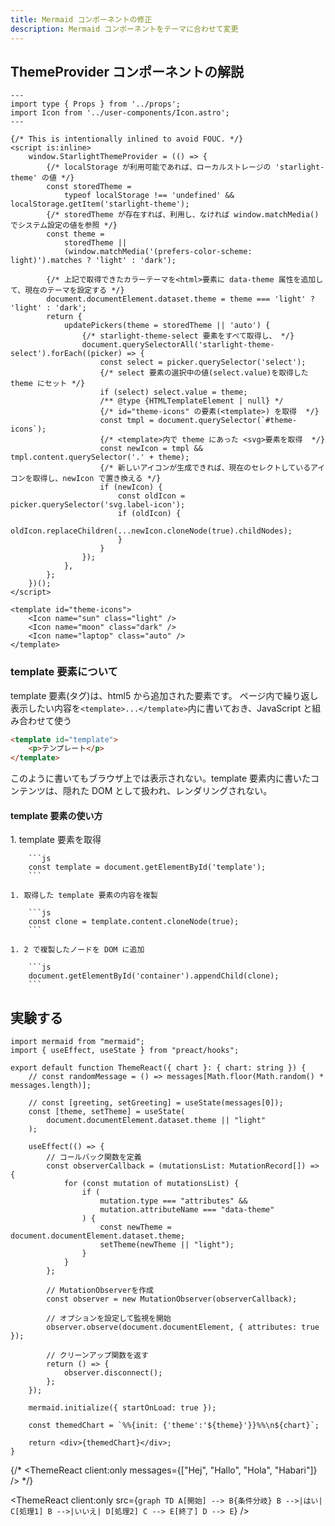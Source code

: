 ```yaml
---
title: Mermaid コンポーネントの修正
description: Mermaid コンポーネントをテーマに合わせて変更
---
```



## ThemeProvider コンポーネントの解説

```astro title="packages/starlight/components/ThemeProvider.astro"
---
import type { Props } from '../props';
import Icon from '../user-components/Icon.astro';
---

{/* This is intentionally inlined to avoid FOUC. */}
<script is:inline>
	window.StarlightThemeProvider = (() => {
        {/* localStorage が利用可能であれば、ローカルストレージの 'starlight-theme' の値 */}
		const storedTheme =
			typeof localStorage !== 'undefined' && localStorage.getItem('starlight-theme');
        {/* storedTheme が存在すれば、利用し、なければ window.matchMedia() でシステム設定の値を参照 */}
		const theme =
			storedTheme ||
			(window.matchMedia('(prefers-color-scheme: light)').matches ? 'light' : 'dark');

        {/* 上記で取得できたカラーテーマを<html>要素に data-theme 属性を追加して、現在のテーマを設定する */}
		document.documentElement.dataset.theme = theme === 'light' ? 'light' : 'dark';
		return {
			updatePickers(theme = storedTheme || 'auto') {
                {/* starlight-theme-select 要素をすべて取得し、 */}
				document.querySelectorAll('starlight-theme-select').forEach((picker) => {
					const select = picker.querySelector('select');
                    {/* select 要素の選択中の値(select.value)を取得した theme にセット */}
					if (select) select.value = theme;
					/** @type {HTMLTemplateElement | null} */
                    {/* id="theme-icons" の要素(<template>) を取得  */}
					const tmpl = document.querySelector(`#theme-icons`);
                    {/* <template>内で theme にあった <svg>要素を取得  */}
					const newIcon = tmpl && tmpl.content.querySelector('.' + theme);
                    {/* 新しいアイコンが生成できれば、現在のセレクトしているアイコンを取得し、newIcon で置き換える */}
					if (newIcon) {
						const oldIcon = picker.querySelector('svg.label-icon');
						if (oldIcon) {
							oldIcon.replaceChildren(...newIcon.cloneNode(true).childNodes);
						}
					}
				});
			},
		};
	})();
</script>

<template id="theme-icons">
	<Icon name="sun" class="light" />
	<Icon name="moon" class="dark" />
	<Icon name="laptop" class="auto" />
</template>
```

### template 要素について

<LinkPreview url="https://qiita.com/saka212/items/ac77e778b7e323749e61" />

template 要素(タグ)は、html5 から追加された要素です。
ページ内で繰り返し表示したい内容を`<template>...</template>`内に書いておき、JavaScript と組み合わせて使う

```html
<template id="template">
    <p>テンプレート</p>
</template>
```

このように書いてもブラウザ上では表示されない。template 要素内に書いたコンテンツは、隠れた DOM として扱われ、レンダリングされない。

#### template 要素の使い方

<Steps>
    1. template 要素を取得

        ```js
        const template = document.getElementById('template');
        ```

    1. 取得した template 要素の内容を複製

        ```js
        const clone = template.content.cloneNode(true);
        ```

    1. 2 で複製したノードを DOM に追加

        ```js
        document.getElementById('container').appendChild(clone);
        ```

</Steps>

## 実験する

```tsx title="version1"
import mermaid from "mermaid";
import { useEffect, useState } from "preact/hooks";

export default function ThemeReact({ chart }: { chart: string }) {
    // const randomMessage = () => messages[Math.floor(Math.random() * messages.length)];

    // const [greeting, setGreeting] = useState(messages[0]);
    const [theme, setTheme] = useState(
        document.documentElement.dataset.theme || "light"
    );

    useEffect(() => {
        // コールバック関数を定義
        const observerCallback = (mutationsList: MutationRecord[]) => {
            for (const mutation of mutationsList) {
                if (
                    mutation.type === "attributes" &&
                    mutation.attributeName === "data-theme"
                ) {
                    const newTheme = document.documentElement.dataset.theme;
                    setTheme(newTheme || "light");
                }
            }
        };

        // MutationObserverを作成
        const observer = new MutationObserver(observerCallback);

        // オプションを設定して監視を開始
        observer.observe(document.documentElement, { attributes: true });

        // クリーンアップ関数を返す
        return () => {
            observer.disconnect();
        };
    });

    mermaid.initialize({ startOnLoad: true });

    const themedChart = `%%{init: {'theme':'${theme}'}}%%\n${chart}`;

    return <div>{themedChart}</div>;
}
```

{/* <ThemeReact client:only messages={["Hej", "Hallo", "Hola", "Habari"]} /> */}

<ThemeReact
    client:only
    src={`
    graph TD
        A[開始] --> B{条件分岐}
        B -->|はい| C[処理1]
        B -->|いいえ| D[処理2]
        C --> E[終了]
        D --> E
    `}
/>
